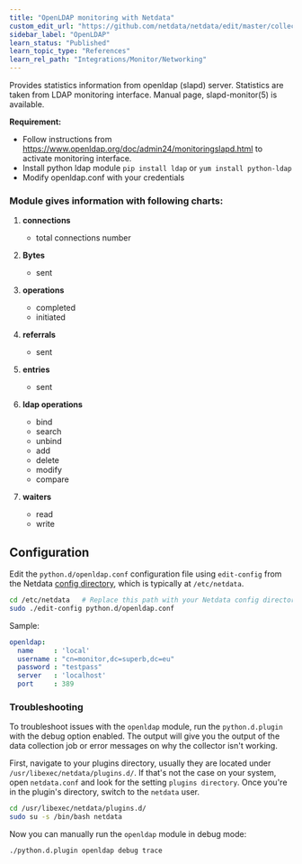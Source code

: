 ```yaml
---
title: "OpenLDAP monitoring with Netdata"
custom_edit_url: "https://github.com/netdata/netdata/edit/master/collectors/python.d.plugin/openldap/README.md"
sidebar_label: "OpenLDAP"
learn_status: "Published"
learn_topic_type: "References"
learn_rel_path: "Integrations/Monitor/Networking"
---
```



Provides statistics information from openldap (slapd) server.
Statistics are taken from LDAP monitoring interface. Manual page, slapd-monitor(5) is available.

**Requirement:**

-   Follow instructions from <https://www.openldap.org/doc/admin24/monitoringslapd.html> to activate monitoring interface.
-   Install python ldap module `pip install ldap` or `yum install python-ldap`
-   Modify openldap.conf with your credentials

### Module gives information with following charts:

1.  **connections**

    -   total connections number

2.  **Bytes**

    -   sent

3.  **operations**

    -   completed
    -   initiated

4.  **referrals**

    -   sent

5.  **entries**

    -   sent

6.  **ldap operations**

    -   bind
    -   search
    -   unbind 
    -   add
    -   delete
    -   modify
    -   compare

7.  **waiters**

    -   read
    -   write

## Configuration

Edit the `python.d/openldap.conf` configuration file using `edit-config` from the Netdata [config
directory](/docs/nightly/configuration), which is typically at `/etc/netdata`.

```bash
cd /etc/netdata   # Replace this path with your Netdata config directory, if different
sudo ./edit-config python.d/openldap.conf
```

Sample:

```yaml
openldap:
  name     : 'local'
  username : "cn=monitor,dc=superb,dc=eu"
  password : "testpass"
  server   : 'localhost'
  port     : 389
```




### Troubleshooting

To troubleshoot issues with the `openldap` module, run the `python.d.plugin` with the debug option enabled. The 
output will give you the output of the data collection job or error messages on why the collector isn't working.

First, navigate to your plugins directory, usually they are located under `/usr/libexec/netdata/plugins.d/`. If that's 
not the case on your system, open `netdata.conf` and look for the setting `plugins directory`. Once you're in the 
plugin's directory, switch to the `netdata` user.

```bash
cd /usr/libexec/netdata/plugins.d/
sudo su -s /bin/bash netdata
```

Now you can manually run the `openldap` module in debug mode:

```bash
./python.d.plugin openldap debug trace
```

